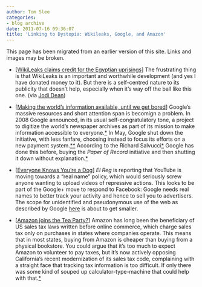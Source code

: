 ```yaml
---
author: Tom Slee
categories:
- blog archive
date: 2011-07-16 09:36:07
title: 'Linking to Dystopia: Wikileaks, Google, and Amazon'
---
```


::: {.callout-note}

This page has been migrated from an earlier version of this site. 
Links and images may be broken.

:::



				



  * [[WikiLeaks claims credit for the Egyptian uprisings](http://thenextweb.com/me/2011/07/10/why-egypt-wasnt-waiting-for-wikileaks-to-ignite-a-revolution/)] The frustrating thing is that WikiLeaks is an important and worthwhile development (and yes I have donated money to it). But there is a self-centred nature to its publicity that doesn't help, especially when it's way off the ball like this one. (via [Jodi Dean](http://jdeanicite.typepad.com/i_cite/2011/07/why-egypt-wasnt-waiting-for-wikileaks-to-ignite-a-revolution.html))


  * [[Making the world's information available, until we get bored](http://www.miller-mccune.com/media/how-google-disrespected-mexican-history-33540/)] Google's massive resources and short attention span is becomign a problem. In 2008 Google announced, in its usual self-congratulatory tone, a project to digitize the world's newspaper archives as part of its mission to make information accessible to everyone.[*](http://googleblog.blogspot.com/2008/09/bringing-history-online-one-newspaper.html) In May, Google shut down the initiative, with less fanfare, choosing instead to focus its efforts on a new payment system.[*](http://searchengineland.com/google-shuts-down-ambitious-newspaper-scanning-project-77970)[*](http://thephoenix.com/BLOGS/phlog/archive/2011/05/19/google-abandons-master-plan-to-archive-the-world-s-newspapers.aspx) According to the Richard Salvucci[*](http://www.miller-mccune.com/media/how-google-disrespected-mexican-history-33540/) Google has done this before, buying the _Paper of Record_ initiative and then shutting it down without explanation.[*](https://paperofrecord.hypernet.ca/default.asp)


  * [[Everyone Knows You're a Dog](http://www.theregister.co.uk/2011/07/14/google_profiles_youtube_verification_id/)] _El Reg_ is reporting that YouTube is moving towards a "real name" policy, which would seriously screw anyone wanting to upload videos of repressive actions. This looks to be part of the Google+ move to respond to Facebook: Google needs real names to better track your activity and hence to sell you to advertisers. The scope for unidentified and pseudonymous use of the web as described by Google [here](http://googlepublicpolicy.blogspot.com/2011/02/freedom-to-be-who-you-want-to-be.html) is about to get smaller.


  * [[Amazon joins the Tea Party?](http://www.slate.com/id/2299051/pagenum/all)] Amazon has long been the beneficiary of US sales tax laws written before online commerce, which charge sales tax only on purchases in states where companies operate. This means that in most states, buying from Amazon is cheaper than buying from a physical bookstore. You could argue that it's too much to expect Amazon to volunteer to pay taxes, but it's now actively opposing California's recent modernization of its sales tax code, complaining with a straight face that tracking tax information is too difficult. If only there was some kind of souped up calculator-type-machine that could help with that.[*](http://www.nytimes.com/2011/07/12/technology/amazon-backs-end-to-online-sales-tax-in-california.html)


		
